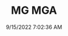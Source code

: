 ---
width: 4000
height: 6000
title: MG MGA
description: 1957 MG MGA in White shot in Austin, TX.
date: 9/15/2022 7:02:36 AM
cameraMake: Sony
cameraModel: ILCE-7M3
lens: 50mm F1.4 DG HSM | Art 018
settingsfStop: f/1.4
settingsISO: ISO 100
settingsShutter: 1/1250
settingsFocalLength: 50 mm
---